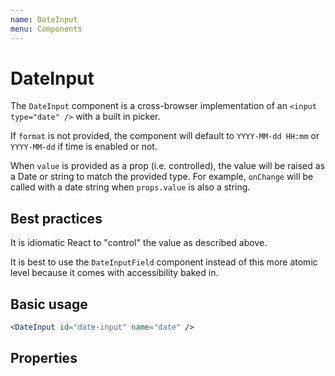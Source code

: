 ```yaml
---
name: DateInput
menu: Components
---
```



# DateInput

The `DateInput` component is a cross-browser implementation of an `<input type="date" />` with a built in picker.

If `format` is not provided, the component will default to `YYYY-MM-dd HH:mm` or `YYYY-MM-dd` if time is enabled or not.

When `value` is provided as a prop (i.e. controlled), the value will be raised as a Date or string to match the provided type. For example, `onChange` will be called with a date string when `props.value` is also a string.

<DateInput id="date-input-uncontrolled" name="date" />

## Best practices

It is idiomatic React to "control" the value as described above.

It is best to use the `DateInputField` component instead of this more atomic level because it comes with accessibility baked in.

## Basic usage

```jsx
<DateInput id="date-input" name="date" />
```

## Properties

<PropsTable of={DateInput} />
